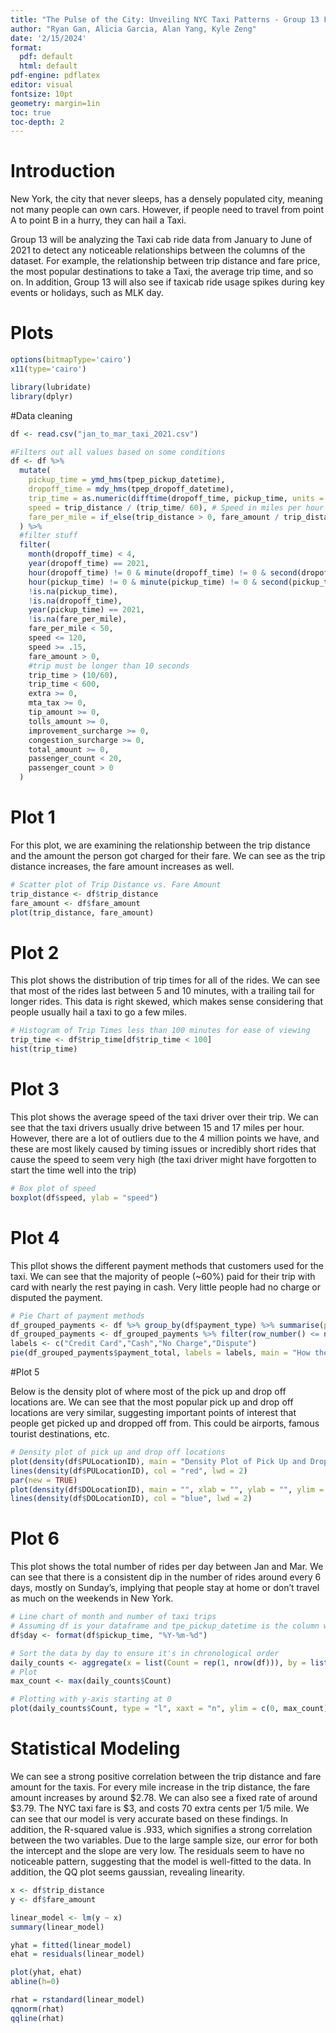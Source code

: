 ```yaml
---
title: "The Pulse of the City: Unveiling NYC Taxi Patterns - Group 13 Final Project"
author: "Ryan Gan, Alicia Garcia, Alan Yang, Kyle Zeng"
date: '2/15/2024'
format:
  pdf: default
  html: default
pdf-engine: pdflatex
editor: visual
fontsize: 10pt
geometry: margin=1in
toc: true                   
toc-depth: 2  
---
```


# Introduction

New York, the city that never sleeps, has a densely populated city, meaning not many people can own cars. However, if people need to travel from point A to point B in a hurry, they can hail a Taxi.

Group 13 will be analyzing the Taxi cab ride data from January to June of 2021 to detect any noticeable relationships between the columns of the dataset. For example, the relationship between trip distance and fare price, the most popular destinations to take a Taxi, the average trip time, and so on. In addition, Group 13 will also see if taxicab ride usage spikes during key events or holidays, such as MLK day.

# Plots

```r
options(bitmapType='cairo')
x11(type='cairo')
```

```r
library(lubridate)
library(dplyr)
```

#Data cleaning

```r
df <- read.csv("jan_to_mar_taxi_2021.csv")

#Filters out all values based on some conditions
df <- df %>%
  mutate(
    pickup_time = ymd_hms(tpep_pickup_datetime),
    dropoff_time = mdy_hms(tpep_dropoff_datetime),
    trip_time = as.numeric(difftime(dropoff_time, pickup_time, units = "mins")),
    speed = trip_distance / (trip_time/ 60), # Speed in miles per hour
    fare_per_mile = if_else(trip_distance > 0, fare_amount / trip_distance, NA_real_) # Handle division by zero
  ) %>%
  #filter stuff
  filter(
    month(dropoff_time) < 4,
    year(dropoff_time) == 2021,
    hour(dropoff_time) != 0 & minute(dropoff_time) != 0 & second(dropoff_time) != 0,
    hour(pickup_time) != 0 & minute(pickup_time) != 0 & second(pickup_time) != 0,
    !is.na(pickup_time),
    !is.na(dropoff_time),
    year(pickup_time) == 2021,
    !is.na(fare_per_mile),
    fare_per_mile < 50,
    speed <= 120,
    speed >= .15,
    fare_amount > 0,
    #trip must be longer than 10 seconds
    trip_time > (10/60),
    trip_time < 600,
    extra >= 0,
    mta_tax >= 0,
    tip_amount >= 0,
    tolls_amount >= 0,
    improvement_surcharge >= 0,
    congestion_surcharge >= 0,
    total_amount >= 0,
    passenger_count < 20,
    passenger_count > 0
  )
```

# Plot 1

For this plot, we are examining the relationship between the trip distance and the amount the person got charged for their fare. We can see as the trip distance increases, the fare amount increases as well.

```r
# Scatter plot of Trip Distance vs. Fare Amount
trip_distance <- df$trip_distance
fare_amount <- df$fare_amount
plot(trip_distance, fare_amount)
```

# Plot 2

This plot shows the distribution of trip times for all of the rides. We can see that most of the rides last between 5 and 10 minutes, with a trailing tail for longer rides. This data is right skewed, which makes sense considering that people usually hail a taxi to go a few miles.

```r
# Histogram of Trip Times less than 100 minutes for ease of viewing
trip_time <- df$trip_time[df$trip_time < 100]
hist(trip_time)
```

# Plot 3

This plot shows the average speed of the taxi driver over their trip. We can see that the taxi drivers usually drive between 15 and 17 miles per hour. However, there are a lot of outliers due to the 4 million points we have, and these are most likely caused by timing issues or incredibly short rides that cause the speed to seem very high (the taxi driver might have forgotten to start the time well into the trip)

```r
# Box plot of speed
boxplot(df$speed, ylab = "speed")
```

# Plot 4

This pllot shows the different payment methods that customers used for the taxi. We can see that the majority of people (\~60%) paid for their trip with card with nearly the rest paying in cash. Very little people had no charge or disputed the payment.

```r
# Pie Chart of payment methods
df_grouped_payments <- df %>% group_by(df$payment_type) %>% summarise(payment_total = sum(payment_type))
df_grouped_payments <- df_grouped_payments %>% filter(row_number() <= n()-1)
labels <- c("Credit Card","Cash","No Charge","Dispute")
pie(df_grouped_payments$payment_total, labels = labels, main = "How the Passengers Paid for the Trip")
```

#Plot 5

Below is the density plot of where most of the pick up and drop off locations are. We can see that the most popular pick up and drop off locations are very similar, suggesting important points of interest that people get picked up and dropped off from. This could be airports, famous tourist destinations, etc.

```r
# Density plot of pick up and drop off locations
plot(density(df$PULocationID), main = "Density Plot of Pick Up and Drop off Location", xlab = "Location ID", ylab = "Density", ylim = c(0, 0.04), col = "red")
lines(density(df$PULocationID), col = "red", lwd = 2)
par(new = TRUE)
plot(density(df$DOLocationID), main = "", xlab = "", ylab = "", ylim = c(0, 0.04), col = "blue")
lines(density(df$DOLocationID), col = "blue", lwd = 2)
```

# Plot 6

This plot shows the total number of rides per day between Jan and Mar. We can see that there is a consistent dip in the number of rides around every 6 days, mostly on Sunday's, implying that people stay at home or don't travel as much on the weekends in New York.

```r
# Line chart of month and number of taxi trips
# Assuming df is your dataframe and tpe_pickup_datetime is the column with dates
df$day <- format(df$pickup_time, "%Y-%m-%d")

# Sort the data by day to ensure it's in chronological order
daily_counts <- aggregate(x = list(Count = rep(1, nrow(df))), by = list(Day = df$day), FUN = sum)
# Plot
max_count <- max(daily_counts$Count)

# Plotting with y-axis starting at 0
plot(daily_counts$Count, type = "l", xaxt = "n", ylim = c(0, max_count), main = "Number of Rides per day", xlab = "Day", ylab = "Number of Rides"); axis(1, at = 1:length(daily_counts$Day), labels = daily_counts$Month)

```

# Statistical Modeling

We can see a strong positive correlation between the trip distance and fare amount for the taxis. For every mile increase in the trip distance, the fare amount increases by around \$2.78. We can also see a fixed rate of around \$3.79. The NYC taxi fare is \$3, and costs 70 extra cents per 1/5 mile. We can see that our model is very accurate based on these findings. In addition, the R-squared value is .933, which signifies a strong correlation between the two variables. Due to the large sample size, our error for both the intercept and the slope are very low. The residuals seem to have no noticeable pattern, suggesting that the model is well-fitted to the data. In addition, the QQ plot seems gaussian, revealing linearity. 

```r
x <- df$trip_distance
y <- df$fare_amount

linear_model <- lm(y ~ x)
summary(linear_model)
```
```r
yhat = fitted(linear_model)
ehat = residuals(linear_model)

plot(yhat, ehat)
abline(h=0)
```



```r
rhat = rstandard(linear_model)
qqnorm(rhat)
qqline(rhat)
```

